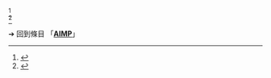 {{LSR
|article = AIMP
|latest_release_version =Windows: v5.00 Build 2344
|latest_release_date = {{release date and age|2021|11|09}}
}}<ref>{{cite web | language = en | publisher = AIMP | title = Change Log - AIMP for Windows | url = http://www.aimp.ru/index.php?do=changelog | author =  | date = 2017-12-01 | accessdate =  }}</ref>
<br />
{{LSR
|article = AIMP
|latest_release_version =Android: v3.20 Build 1164
|latest_release_date = {{release date and age|2021|11|19}}
}}<ref>{{cite web | language = en | publisher = AIMP | title = Change Log - AIMP for Android | url = https://www.aimp.ru/index.php?do=changelog&os=android | author =  | date = 2019-06-06 | accessdate =  }}</ref>
<noinclude>

➔ 回到條目 「'''[[AIMP]]'''」
[[Category:最新稳定版模板|{{SUBPAGENAME}}]]
</noinclude>